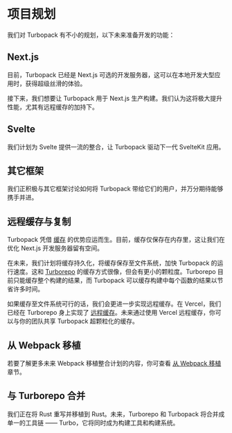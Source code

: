# 项目规划

我们对 Turbopack 有不小的规划，以下未来准备开发的功能：

## Next.js

目前，Turbopack 已经是 Next.js 可选的开发服务器，这可以在本地开发大型应用时，获得超级丝滑的体验。

接下来，我们想要让 Turbopack 用于 Next.js 生产构建。我们认为这将极大提升性能，尤其有远程缓存的加持下。

## Svelte

我们计划为 Svelte 提供一流的整合，让 Turbopack 驱动下一代 SvelteKit 应用。

## 其它框架

我们正积极与其它框架讨论如何将 Turbopack 带给它们的用户，并万分期待能够携手并进。

## 远程缓存与复制

Turbopack 凭借 [缓存](/pack/docs/core-concepts#the-turbo-engine) 的优势应运而生。目前，缓存仅保存在内存里，这让我们在优化 Next.js 开发服务器留有空间。

在未来，我们计划将缓存持久化，将缓存保存至文件系统，加快 Turbopack 的运行速度。这和 [Turborepo](/repo/docs/core-concepts/caching) 的缓存方式很像，但会有更小的颗粒度。Turborepo 目前只能缓存整个构建的结果，而 Turbopack 可以缓存构建中每个函数的结果以节省许多时间。

如果缓存至文件系统可行的话，我们会更进一步实现远程缓存。在 Vercel，我们已经在 Turborepo 身上实现了 [远程缓存](/repo/docs/core-concepts/remote-caching)。未来通过使用 Vercel 远程缓存，你可以与你的团队共享 Turbopack 超颗粒化的缓存。

## 从 Webpack 移植

若要了解更多未来 Webpack 移植整合计划的内容，你可查看 [从 Webpack 移植](/pack/docs/migrating-from-webpack) 章节。

## 与 Turborepo 合并

我们正在将 Rust 重写并移植到 Rust。未来，Turborepo 和 Turbopack 将合并成单一的工具链 —— Turbo，它将同时成为构建工具和构建系统。
